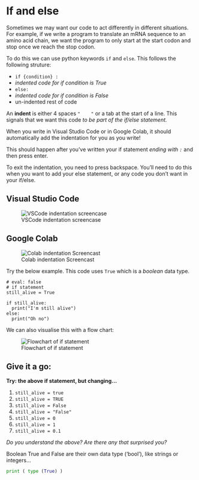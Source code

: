 # If and else

Sometimes we may want our code to act differently in different situations. For example, if we write a program to translate an mRNA sequence to an amino acid chain, we want the program to only start at the start codon and stop once we reach the stop codon. 

To do this we can use python keywords ```if``` and ```else```.
This follows the following struture: 

-  ```if {condition} :```
-  _indented code for if condition is True_ 
-  ```else:```
-  _indented code for if condition is False_ 
-  un-indented rest of code

An __indent__ is either 4 spaces ```"    "``` or a tab at the start of a line. This signals that we want this code _to be part of the if/else statement._

::: { .callout-tip collapse="true" title="Automatic indenting"}
When you write in Visual Studio Code or in Google Colab, it should automatically add the indentation for you as you write! 

This should happen after you've written your if statement _ending with ```:```_ and then press enter. 

To exit the indentation, you need to press backspace. You'll need to do this when you want to add your else statement, or any code you don't want in your if/else. 

::: {.panel-tabset}

## Visual Studio Code
![VSCode indentation screencase](/GIFs/ifelse_VScode.gif)

## Google Colab
![Colab indentation Screencast](/GIFs/ifelse_colab.gif)

:::


:::

Try the below example. This code uses ```True``` which is a _boolean_ data type.


```pyodide
# eval: false
# if statement 
still_alive = True 

if still_alive: 
  print("I'm still alive")
else: 
  print("Oh no")
```

We can also visualise this with a flow chart: 

![Flowchart of if statement](/images/mermaid_stillalive.svg)

## Give it a go:

**Try: the above if statement, but changing...**

1.  ```still_alive = true```
2.  ```still_alive = TRUE```
3.  ```still_alive = False```
4.  ```still_alive = "False"``` 
5.  ```still_alive = 0```
6.  ```still_alive = 1``` 
7.  ```still_alive = 0.1``` 

_Do you understand the above? Are there any that surprised you?_

Boolean True and False are their own data type ('bool'), like strings or integers...

```python
print ( type (True) )
```


